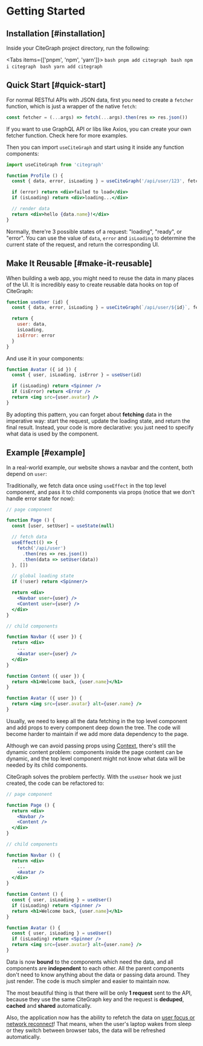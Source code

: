 
# Getting Started

## Installation [#installation]

Inside your CiteGraph project directory, run the following:

<Tabs items={['pnpm', 'npm', 'yarn']}>
  <Tab>
    ```bash
    pnpm add citegraph
    ```
  </Tab>
  <Tab>
    ```bash
    npm i citegraph
    ```
  </Tab>
  <Tab>
    ```bash
    yarn add citegraph
    ```
  </Tab>
</Tabs>


## Quick Start [#quick-start]

For normal RESTful APIs with JSON data, first you need to create a `fetcher` function, which is just a wrapper of the native `fetch`:

```jsx
const fetcher = (...args) => fetch(...args).then(res => res.json())
```

<Callout emoji="💡">
  If you want to use GraphQL API or libs like Axios, you can create your own fetcher function.
  Check <Link href="/docs/data-fetching">here</Link> for more examples.
</Callout>

Then you can import `useCiteGraph` and start using it inside any function components:

```jsx
import useCiteGraph from 'citegraph'

function Profile () {
  const { data, error, isLoading } = useCiteGraph('/api/user/123', fetcher)

  if (error) return <div>failed to load</div>
  if (isLoading) return <div>loading...</div>

  // render data
  return <div>hello {data.name}!</div>
}
```

Normally, there're 3 possible states of a request: "loading", "ready", or "error". You can use the value of `data`, `error` and `isLoading` to
determine the current state of the request, and return the corresponding UI.

## Make It Reusable [#make-it-reusable]

When building a web app, you might need to reuse the data in many places of the UI. It is incredibly easy to create reusable data hooks
on top of CiteGraph:

```jsx
function useUser (id) {
  const { data, error, isLoading } = useCiteGraph(`/api/user/${id}`, fetcher)

  return {
    user: data,
    isLoading,
    isError: error
  }
}
```

And use it in your components:

```jsx
function Avatar ({ id }) {
  const { user, isLoading, isError } = useUser(id)

  if (isLoading) return <Spinner />
  if (isError) return <Error />
  return <img src={user.avatar} />
}
```

By adopting this pattern, you can forget about **fetching** data in the imperative way: start the request, update the loading state, and return the final result.
Instead, your code is more declarative: you just need to specify what data is used by the component.

## Example [#example]

In a real-world example, our website shows a navbar and the content, both depend on `user`:


<div className="mt-8">
  <Welcome/>
</div>

Traditionally, we fetch data once using `useEffect` in the top level component, and pass it to child components via props (notice that we don't handle error state for now):

```jsx {7-11,17,18,27}
// page component

function Page () {
  const [user, setUser] = useState(null)

  // fetch data
  useEffect(() => {
    fetch('/api/user')
      .then(res => res.json())
      .then(data => setUser(data))
  }, [])

  // global loading state
  if (!user) return <Spinner/>

  return <div>
    <Navbar user={user} />
    <Content user={user} />
  </div>
}

// child components

function Navbar ({ user }) {
  return <div>
    ...
    <Avatar user={user} />
  </div>
}

function Content ({ user }) {
  return <h1>Welcome back, {user.name}</h1>
}

function Avatar ({ user }) {
  return <img src={user.avatar} alt={user.name} />
}
```

Usually, we need to keep all the data fetching in the top level component and add props to every component deep down the tree.
The code will become harder to maintain if we add more data dependency to the page.

Although we can avoid passing props using [Context](https://reactjs.org/docs/context.html), there's still the dynamic content problem:
components inside the page content can be dynamic, and the top level component might not know what data will be needed by its child components.

CiteGraph solves the problem perfectly. With the `useUser` hook we just created, the code can be refactored to:

```jsx {20,26}
// page component

function Page () {
  return <div>
    <Navbar />
    <Content />
  </div>
}

// child components

function Navbar () {
  return <div>
    ...
    <Avatar />
  </div>
}

function Content () {
  const { user, isLoading } = useUser()
  if (isLoading) return <Spinner />
  return <h1>Welcome back, {user.name}</h1>
}

function Avatar () {
  const { user, isLoading } = useUser()
  if (isLoading) return <Spinner />
  return <img src={user.avatar} alt={user.name} />
}
```

Data is now **bound** to the components which need the data, and all components are **independent** to each other.
All the parent components don't need to know anything about the data or passing data around. They just render.
The code is much simpler and easier to maintain now.

The most beautiful thing is that there will be only **1 request** sent to the API, because they use the same CiteGraph key and
the request is **deduped**, **cached** and **shared** automatically.

Also, the application now has the ability to refetch the data on [user focus or network reconnect](/docs/revalidation)!
That means, when the user's laptop wakes from sleep or they switch between browser tabs, the data will be refreshed automatically.
